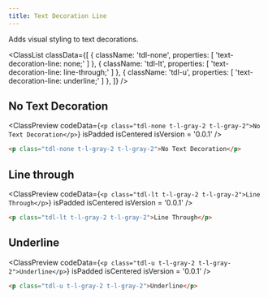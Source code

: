 ```yaml
---
title: Text Decoration Line
---
```



Adds visual styling to text decorations.

<ClassList
  classData={[
    {
      className: 'tdl-none',
      properties: [
        'text-decoration-line: none;'
      ]
    },
    {
      className: 'tdl-lt',
      properties: [
        'text-decoration-line: line-through;'
      ]
    },
    {
      className: 'tdl-u',
      properties: [
        'text-decoration-line: underline;'
      ]
    },
  ]}
/>

## No Text Decoration

<ClassPreview
  codeData={`
    <p class="tdl-none t-l-gray-2 t-l-gray-2">No Text Decoration</p>
  `}
  isPadded
  isCentered
  isVersion = '0.0.1'
/>

```html
<p class="tdl-none t-l-gray-2 t-l-gray-2">No Text Decoration</p>
```

## Line through

<ClassPreview
  codeData={`
    <p class="tdl-lt t-l-gray-2 t-l-gray-2">Line Through</p>
  `}
  isPadded
  isCentered
  isVersion = '0.0.1'
/>

```html
<p class="tdl-lt t-l-gray-2 t-l-gray-2">Line Through</p>
```

## Underline

<ClassPreview
  codeData={`
    <p class="tdl-u t-l-gray-2 t-l-gray-2">Underline</p>
  `}
  isPadded
  isCentered
  isVersion = '0.0.1'
/>

```html
<p class="tdl-u t-l-gray-2 t-l-gray-2">Underline</p>
```